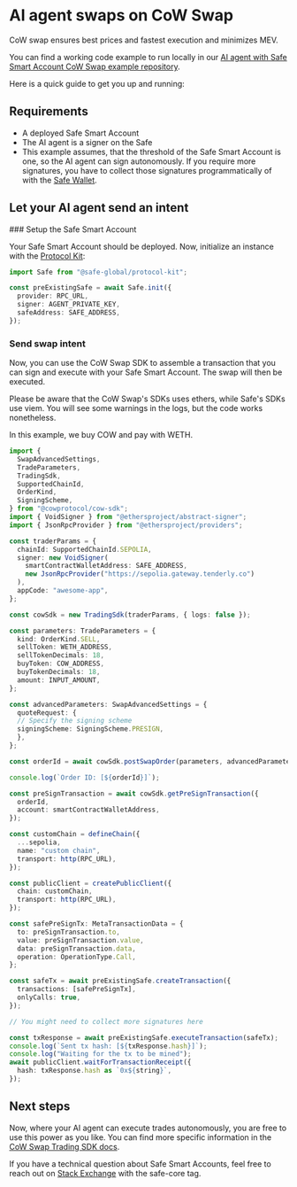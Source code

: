 
# AI agent swaps on CoW Swap

CoW swap ensures best prices and fastest execution and minimizes MEV.

You can find a working code example to run locally in our [AI agent with Safe Smart Account CoW Swap example repository](https://github.com/5afe/safe-cowswap).

Here is a quick guide to get you up and running:

## Requirements

- A deployed Safe Smart Account
- The AI agent is a signer on the Safe
- This example assumes, that the threshold of the Safe Smart Account is one, so the AI agent can sign autonomously.
If you require more signatures, you have to collect those signatures programmatically of with the [Safe Wallet](https://app.safe.global/).

## Let your AI agent send an intent 

<Steps>
### Setup the Safe Smart Account 

Your Safe Smart Account should be deployed.
Now, initialize an instance with the [Protocol Kit](./../../reference-sdk-protocol-kit/overview.mdx):

```typescript
import Safe from "@safe-global/protocol-kit";

const preExistingSafe = await Safe.init({
  provider: RPC_URL,
  signer: AGENT_PRIVATE_KEY,
  safeAddress: SAFE_ADDRESS,
});
```

### Send swap intent

Now, you can use the CoW Swap SDK to assemble a transaction that you can sign and execute with your Safe Smart Account.
The swap will then be executed.

Please be aware that the CoW Swap's SDKs uses ethers, while Safe's SDKs use viem.
You will see some warnings in the logs, but the code works nonetheless.

In this example, we buy COW and pay with WETH.

```typescript
import {
  SwapAdvancedSettings,
  TradeParameters,
  TradingSdk,
  SupportedChainId,
  OrderKind,
  SigningScheme,
} from "@cowprotocol/cow-sdk";
import { VoidSigner } from "@ethersproject/abstract-signer";
import { JsonRpcProvider } from "@ethersproject/providers";

const traderParams = {
  chainId: SupportedChainId.SEPOLIA,
  signer: new VoidSigner(
    smartContractWalletAddress: SAFE_ADDRESS,
    new JsonRpcProvider("https://sepolia.gateway.tenderly.co")
  ),
  appCode: "awesome-app",
};

const cowSdk = new TradingSdk(traderParams, { logs: false });

const parameters: TradeParameters = {
  kind: OrderKind.SELL,
  sellToken: WETH_ADDRESS,
  sellTokenDecimals: 18,
  buyToken: COW_ADDRESS,
  buyTokenDecimals: 18,
  amount: INPUT_AMOUNT,
};

const advancedParameters: SwapAdvancedSettings = {
  quoteRequest: {
  // Specify the signing scheme
  signingScheme: SigningScheme.PRESIGN,
  },
};

const orderId = await cowSdk.postSwapOrder(parameters, advancedParameters);

console.log(`Order ID: [${orderId}]`);

const preSignTransaction = await cowSdk.getPreSignTransaction({
  orderId,
  account: smartContractWalletAddress,
});

const customChain = defineChain({
  ...sepolia,
  name: "custom chain",
  transport: http(RPC_URL),
});

const publicClient = createPublicClient({
  chain: customChain,
  transport: http(RPC_URL),
});

const safePreSignTx: MetaTransactionData = {
  to: preSignTransaction.to,
  value: preSignTransaction.value,
  data: preSignTransaction.data,
  operation: OperationType.Call,
};

const safeTx = await preExistingSafe.createTransaction({
  transactions: [safePreSignTx],
  onlyCalls: true,
});

// You might need to collect more signatures here

const txResponse = await preExistingSafe.executeTransaction(safeTx);
console.log(`Sent tx hash: [${txResponse.hash}]`);
console.log("Waiting for the tx to be mined");
await publicClient.waitForTransactionReceipt({
  hash: txResponse.hash as `0x${string}`,
});
```

</Steps>

## Next steps

Now, where your AI agent can execute trades autonomously, you are free to use this power as you like.
You can find more specific information in the [CoW Swap Trading SDK docs](https://github.com/cowprotocol/cow-sdk/tree/main/src/trading#readme).

If you have a technical question about Safe Smart Accounts, feel free to reach out on [Stack Exchange](https://ethereum.stackexchange.com/questions/tagged/safe-core) with the safe-core tag.